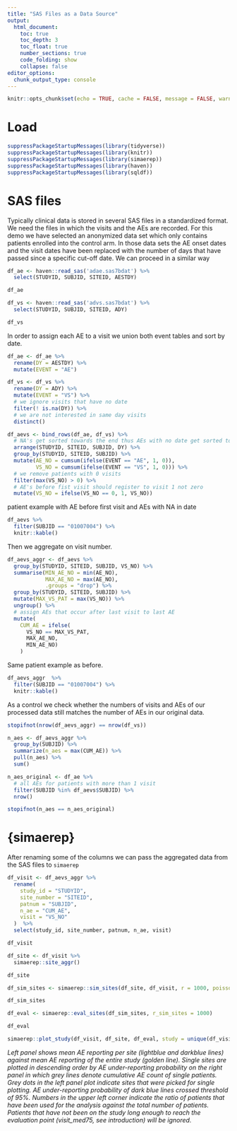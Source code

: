 ```yaml
---
title: "SAS Files as a Data Source"
output:
  html_document:
    toc: true
    toc_depth: 3
    toc_float: true
    number_sections: true
    code_folding: show
    collapse: false
editor_options:
  chunk_output_type: console
---
```


```r
knitr::opts_chunk$set(echo = TRUE, cache = FALSE, message = FALSE, warning = FALSE)
```

# Load
```r
suppressPackageStartupMessages(library(tidyverse))
suppressPackageStartupMessages(library(knitr))
suppressPackageStartupMessages(library(simaerep))
suppressPackageStartupMessages(library(haven))
suppressPackageStartupMessages(library(sqldf))

```

# SAS files

Typically clinical data is stored in several SAS files in a standardized format. We need the files in which the visits and the AEs are recorded. For this demo we have selected an anonymized data set which only contains patients enrolled into the control arm. In those data sets the AE onset dates and the visit dates have been replaced with the number of days that have passed since a specific cut-off date. We can proceed in a similar way

```r
df_ae <- haven::read_sas('adae.sas7bdat') %>%
  select(STUDYID, SUBJID, SITEID, AESTDY) 

df_ae

df_vs <- haven::read_sas('advs.sas7bdat') %>%
  select(STUDYID, SUBJID, SITEID, ADY) 

df_vs
```

In order to assign each AE to a visit we union both event tables and sort by date.

```r
df_ae <- df_ae %>%
  rename(DY = AESTDY) %>%
  mutate(EVENT = "AE")

df_vs <- df_vs %>%
  rename(DY = ADY) %>%
  mutate(EVENT = "VS") %>%
  # we ignore visits that have no date
  filter(! is.na(DY)) %>%
  # we are not interested in same day visits
  distinct()

df_aevs <- bind_rows(df_ae, df_vs) %>%
  # NA's get sorted towards the end thus AEs with no date get sorted towards last visit
  arrange(STUDYID, SITEID, SUBJID, DY) %>%
  group_by(STUDYID, SITEID, SUBJID) %>%
  mutate(AE_NO = cumsum(ifelse(EVENT == "AE", 1, 0)),
         VS_NO = cumsum(ifelse(EVENT == "VS", 1, 0))) %>%
  # we remove patients with 0 visits
  filter(max(VS_NO) > 0) %>%
  # AE's before fist visit should register to visit 1 not zero
  mutate(VS_NO = ifelse(VS_NO == 0, 1, VS_NO))
```

patient example with AE before first visit and AEs with NA in date

```r
df_aevs %>%
  filter(SUBJID == "01007004") %>%
  knitr::kable()

```

Then we aggregate on visit number.

```r
df_aevs_aggr <- df_aevs %>%
  group_by(STUDYID, SITEID, SUBJID, VS_NO) %>%
  summarise(MIN_AE_NO = min(AE_NO),
            MAX_AE_NO = max(AE_NO),
            .groups = "drop") %>%
  group_by(STUDYID, SITEID, SUBJID) %>%
  mutate(MAX_VS_PAT = max(VS_NO)) %>%
  ungroup() %>%
  # assign AEs that occur after last visit to last AE
  mutate(
    CUM_AE = ifelse(
      VS_NO == MAX_VS_PAT,
      MAX_AE_NO,
      MIN_AE_NO)
    )
```

Same patient example as before.

```r
df_aevs_aggr  %>%
  filter(SUBJID == "01007004") %>%
  knitr::kable()

```



As a control we check whether the numbers of visits and AEs of our processed data still matches the number of AEs in our original data.

```r

stopifnot(nrow(df_aevs_aggr) == nrow(df_vs))

n_aes <- df_aevs_aggr %>%
  group_by(SUBJID) %>%
  summarize(n_aes = max(CUM_AE)) %>%
  pull(n_aes) %>%
  sum()

n_aes_original <- df_ae %>%
  # all AEs for patients with more than 1 visit
  filter(SUBJID %in% df_aevs$SUBJID) %>%
  nrow()

stopifnot(n_aes == n_aes_original)
```

# {simaerep}

After renaming some of the columns we can pass the aggregated data from the SAS files to `simaerep`

```r
df_visit <- df_aevs_aggr %>%
  rename(
    study_id = "STUDYID",
    site_number = "SITEID",
    patnum = "SUBJID",
    n_ae = "CUM_AE",
    visit = "VS_NO"
  )  %>%
  select(study_id, site_number, patnum, n_ae, visit)

df_visit

df_site <- df_visit %>%
  simaerep::site_aggr()

df_site
```

```r
df_sim_sites <- simaerep::sim_sites(df_site, df_visit, r = 1000, poisson_test = FALSE)

df_sim_sites
```

```r
df_eval <- simaerep::eval_sites(df_sim_sites, r_sim_sites = 1000)

df_eval
```

```r
simaerep::plot_study(df_visit, df_site, df_eval, study = unique(df_visit$study_id))
```

*Left panel shows mean AE reporting per site (lightblue and darkblue lines) against mean AE reporting of the entire study (golden line). Single sites are plotted in descending order by AE under-reporting probability on the right panel in which grey lines denote cumulative AE count of single patients. Grey dots in the left panel plot indicate sites that were picked for single plotting. AE under-reporting probability of dark blue lines crossed threshold of 95%. Numbers in the upper left corner indicate the ratio of patients that have been used for the analysis against the total number of patients. Patients that have not been on the study long enough to reach the evaluation point (visit_med75, see introduction) will be ignored.*
